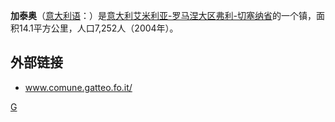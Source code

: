 '''加泰奥'''（[[意大利语|意大利语]]：'''{{lang|it|Gatteo}}'''）是[[意大利|意大利]][[艾米利亚-罗马涅大区|艾米利亚-罗马涅大区]][[弗利-切塞纳省|弗利-切塞纳省]]的一个镇，面积14.1平方公里，人口7,252人（2004年）。

== 外部链接 ==
* [https://web.archive.org/web/20061013144753/http://www.comune.gatteo.fo.it/ www.comune.gatteo.fo.it/]

{{Province of Forli-Cesena}}

{{弗利-切塞納省市鎮}}

[[Category:弗利-切塞納省市鎮|G]]


{{Italy-geo-stub}}